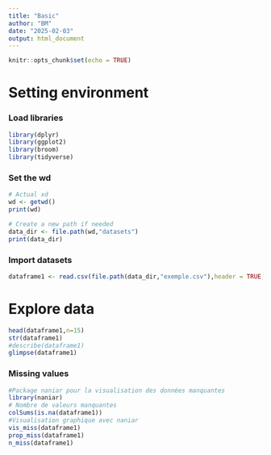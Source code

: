 ```yaml
---
title: "Basic"
author: "BM"
date: "2025-02-03"
output: html_document
---
```


```r
knitr::opts_chunk$set(echo = TRUE)
```

# Setting environment

### Load libraries

```r
library(dplyr)
library(ggplot2)
library(broom)
library(tidyverse)
```

### Set the wd

```r
# Actual xd
wd <- getwd()
print(wd)

# Create a new path if needed
data_dir <- file.path(wd,"datasets")
print(data_dir)
```

### Import datasets

```r
dataframe1 <- read.csv(file.path(data_dir,"exemple.csv"),header = TRUE, sep = "," ,strip.white = TRUE,fill = TRUE)
```

# Explore data

```r
head(dataframe1,n=15)
str(dataframe1)
#describe(dataframe1)
glimpse(dataframe1)
```

### Missing values

```r

#Package naniar pour la visualisation des données manquantes
library(naniar)
# Nombre de valeurs manquantes
colSums(is.na(dataframe1))
#Visualisation graphique avec naniar
vis_miss(dataframe1)
prop_miss(dataframe1)
n_miss(dataframe1)
```
